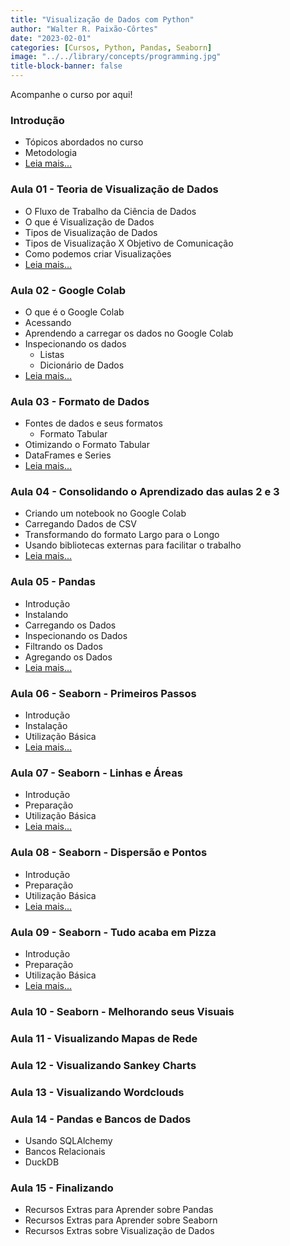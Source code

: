 ```yaml
---
title: "Visualização de Dados com Python"
author: "Walter R. Paixão-Côrtes"
date: "2023-02-01"
categories: [Cursos, Python, Pandas, Seaborn]
image: "../../library/concepts/programming.jpg"
title-block-banner: false
---
```


Acompanhe o curso por aqui!


### Introdução 
- Tópicos abordados no curso
- Metodologia
- [Leia mais...](/posts/data-010/index.html)

### Aula 01 - Teoria de Visualização de Dados
- O Fluxo de Trabalho da Ciência de Dados
- O que é Visualização de Dados
- Tipos de Visualização de Dados
- Tipos de Visualização X Objetivo de Comunicação
- Como podemos criar Visualizações
- [Leia mais...](/posts/data-101/index.html)

### Aula 02 - Google Colab
- O que é o Google Colab
- Acessando
- Aprendendo a carregar os dados no Google Colab
- Inspecionando os dados
  - Listas
  - Dicionário de Dados
- [Leia mais...](/posts/data-102/index.html)

### Aula 03 - Formato de Dados
- Fontes de dados e seus formatos
  - Formato Tabular
- Otimizando o Formato Tabular
- DataFrames e Series
- [Leia mais...](/posts/data-103/index.html)

### Aula 04 - Consolidando o Aprendizado das aulas 2 e 3
- Criando um notebook no Google Colab
- Carregando Dados de CSV
- Transformando do formato Largo para o Longo
- Usando bibliotecas externas para facilitar o trabalho
- [Leia mais...](/posts/data-104/index.html)


### Aula 05 - Pandas
- Introdução
- Instalando
- Carregando os Dados
- Inspecionando os Dados
- Filtrando os Dados
- Agregando os Dados
- [Leia mais...](/posts/data-105/index.html)


### Aula 06 - Seaborn - Primeiros Passos
- Introdução
- Instalação
- Utilização Básica
- [Leia mais...](/posts/data-106/index.html)


### Aula 07 - Seaborn - Linhas e Áreas
- Introdução
- Preparação
- Utilização Básica
- [Leia mais...](/posts/data-107/index.html)

### Aula 08 - Seaborn - Dispersão e Pontos
- Introdução
- Preparação
- Utilização Básica
- [Leia mais...](/posts/data-108/index.html)

### Aula 09 - Seaborn - Tudo acaba em Pizza
- Introdução
- Preparação
- Utilização Básica
- [Leia mais...](/posts/data-109/index.html)

### Aula 10 - Seaborn - Melhorando seus Visuais

### Aula 11 - Visualizando Mapas de Rede

### Aula 12 - Visualizando Sankey Charts

### Aula 13 - Visualizando Wordclouds

### Aula 14 - Pandas e Bancos de Dados
  - Usando SQLAlchemy
  - Bancos Relacionais
  - DuckDB

### Aula 15 - Finalizando
  - Recursos Extras para Aprender sobre Pandas
  - Recursos Extras para Aprender sobre Seaborn
  - Recursos Extras sobre Visualização de Dados
